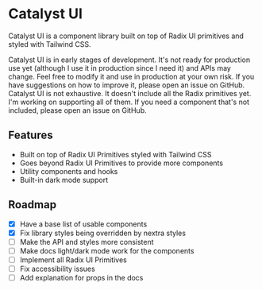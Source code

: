 
# Catalyst UI

Catalyst UI is a component library built on top of Radix UI primitives and styled with Tailwind CSS.

<Callout type='warning'>
	Catalyst UI is in early stages of development. It's not ready for production
	use yet (although I use it in production since I need it) and APIs may
	change. Feel free to modify it and use in production at your own risk. If
	you have suggestions on how to improve it, please open an issue on GitHub.
</Callout>

<Callout type='warning'>
	Catalyst UI is not exhaustive. It doesn't include all the Radix primitives
	yet. I'm working on supporting all of them. If you need a component that's
	not included, please open an issue on GitHub.
</Callout>

<h2 className='text-2xl text-left font-semibold mt-10'>Features</h2>

-   Built on top of Radix UI Primitives styled with Tailwind CSS
-   Goes beyond Radix UI Primitives to provide more components
-   Utility components and hooks
-   Built-in dark mode support

<h2 className='text-2xl text-left font-semibold mt-10 mb-6'>Roadmap</h2>

-   [x] Have a base list of usable components
-   [x] Fix library styles being overridden by nextra styles
-   [ ] Make the API and styles more consistent
-   [ ] Make docs light/dark mode work for the components
-   [ ] Implement all Radix UI Primitives
-   [ ] Fix accessibility issues
-   [ ] Add explanation for props in the docs
